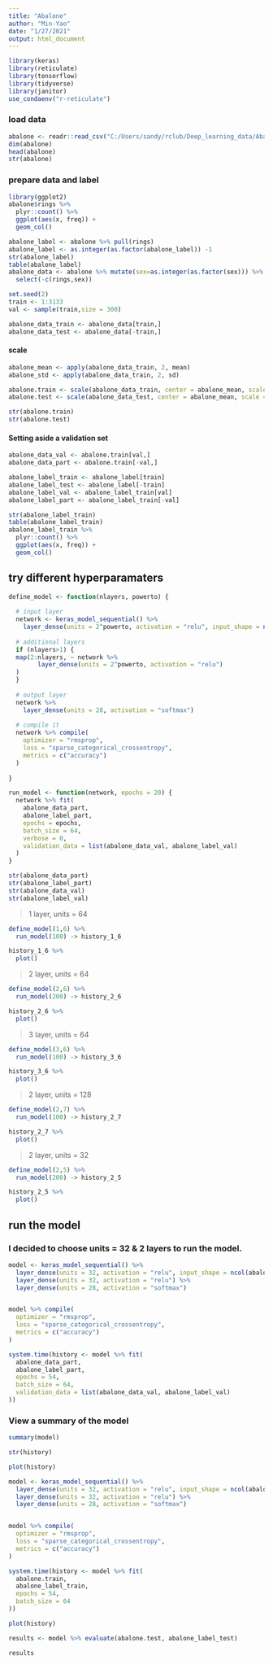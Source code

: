 ```yaml
---
title: "Abalone"
author: "Min-Yao"
date: "1/27/2021"
output: html_document
---
```


```r
library(keras)
library(reticulate)
library(tensorflow)
library(tidyverse)
library(janitor)
use_condaenv("r-reticulate")
```

### load data

```r
abalone <- readr::read_csv("C:/Users/sandy/rclub/Deep_learning_data/Abalone/abalone.data.csv",col_names = c("sex","length","diameter","height","wholeweight","shockedweight","visceraweight","shellweight","rings"))
dim(abalone)
head(abalone)
str(abalone)
```

### prepare data and label

```r
library(ggplot2)
abalone$rings %>% 
  plyr::count() %>%
  ggplot(aes(x, freq)) +
  geom_col()
```

```r
abalone_label <- abalone %>% pull(rings)
abalone_label <- as.integer(as.factor(abalone_label)) -1
str(abalone_label)
table(abalone_label)
abalone_data <- abalone %>% mutate(sex=as.integer(as.factor(sex))) %>% 
  select(-c(rings,sex))

set.seed(2)
train <- 1:3133
val <- sample(train,size = 300)

abalone_data_train <- abalone_data[train,]
abalone_data_test <- abalone_data[-train,]
```

#### scale

```r
abalone_mean <- apply(abalone_data_train, 2, mean)
abalone_std <- apply(abalone_data_train, 2, sd)

abalone.train <- scale(abalone_data_train, center = abalone_mean, scale = abalone_std)
abalone.test <- scale(abalone_data_test, center = abalone_mean, scale = abalone_std)

str(abalone.train)
str(abalone.test)
```

#### Setting aside a validation set

```r
abalone_data_val <- abalone.train[val,]
abalone_data_part <- abalone.train[-val,]

abalone_label_train <- abalone_label[train]
abalone_label_test <- abalone_label[-train]
abalone_label_val <- abalone_label_train[val]
abalone_label_part <- abalone_label_train[-val]
```

```r
str(abalone_label_train)
table(abalone_label_train)
abalone_label_train %>% 
  plyr::count() %>%
  ggplot(aes(x, freq)) +
  geom_col()

```

## try different hyperparamaters

```r
define_model <- function(nlayers, powerto) {
  
  # input layer
  network <- keras_model_sequential() %>% 
    layer_dense(units = 2^powerto, activation = "relu", input_shape = ncol(abalone.train) ) 
  
  # additional layers
  if (nlayers>1) {
  map(2:nlayers, ~ network %>% 
        layer_dense(units = 2^powerto, activation = "relu")
  )
  }
  
  # output layer
  network %>% 
    layer_dense(units = 28, activation = "softmax")
  
  # compile it
  network %>% compile(
    optimizer = "rmsprop",
    loss = "sparse_categorical_crossentropy",
    metrics = c("accuracy")
  )
  
}
```

```r
run_model <- function(network, epochs = 20) {
  network %>% fit(
    abalone_data_part,
    abalone_label_part,
    epochs = epochs,
    batch_size = 64,
    verbose = 0,
    validation_data = list(abalone_data_val, abalone_label_val)
  )
}
```

```r
str(abalone_data_part)
str(abalone_label_part)
str(abalone_data_val)
str(abalone_label_val)
```

> 1 layer, units = 64

```r
define_model(1,6) %>%
  run_model(100) -> history_1_6

history_1_6 %>%
  plot()
```

> 2 layer, units = 64

```r
define_model(2,6) %>%
  run_model(200) -> history_2_6

history_2_6 %>%
  plot()
```

> 3 layer, units = 64

```r
define_model(3,6) %>%
  run_model(100) -> history_3_6

history_3_6 %>%
  plot()
```

> 2 layer, units = 128

```r
define_model(2,7) %>%
  run_model(100) -> history_2_7

history_2_7 %>%
  plot()
```

> 2 layer, units = 32

```r
define_model(2,5) %>%
  run_model(200) -> history_2_5

history_2_5 %>%
  plot()
```
## run the model

### I decided to choose units = 32 & 2 layers to run the model.

```r
model <- keras_model_sequential() %>% 
  layer_dense(units = 32, activation = "relu", input_shape = ncol(abalone.train) ) %>% 
  layer_dense(units = 32, activation = "relu") %>% 
  layer_dense(units = 28, activation = "softmax")


model %>% compile(
  optimizer = "rmsprop",
  loss = "sparse_categorical_crossentropy",
  metrics = c("accuracy")
)

system.time(history <- model %>% fit(
  abalone_data_part,
  abalone_label_part,
  epochs = 54,
  batch_size = 64,
  validation_data = list(abalone_data_val, abalone_label_val)
))
```

### View a summary of the model

```r
summary(model)
```

```r
str(history)
```

```r
plot(history)
```
```r
model <- keras_model_sequential() %>% 
  layer_dense(units = 32, activation = "relu", input_shape = ncol(abalone.train) ) %>% 
  layer_dense(units = 32, activation = "relu") %>% 
  layer_dense(units = 28, activation = "softmax")


model %>% compile(
  optimizer = "rmsprop",
  loss = "sparse_categorical_crossentropy",
  metrics = c("accuracy")
)

system.time(history <- model %>% fit(
  abalone.train,
  abalone_label_train,
  epochs = 54,
  batch_size = 64
))
```

```r
plot(history)
```

```r
results <- model %>% evaluate(abalone.test, abalone_label_test)

results
```

```r

```

